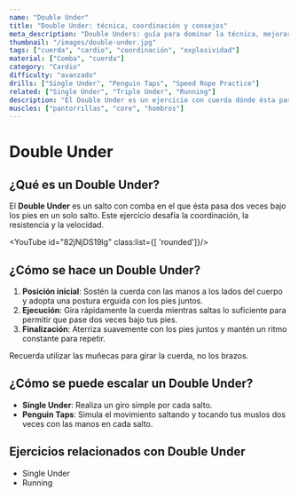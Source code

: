 ```yaml
---
name: "Double Under"
title: "Double Under: técnica, coordinación y consejos"
meta_description: "Double Unders: guía para dominar la técnica, mejorar la coordinación y evitar los errores más comunes."
thumbnail: "/images/double-under.jpg"
tags: ["cuerda", "cardio", "coordinación", "explosividad"]
material: ["Comba", "cuerda"]
category: "Cardio"
difficulty: "avanzado"
drills: ["Single Under", "Penguin Taps", "Speed Rope Practice"]
related: ["Single Under", "Triple Under", "Running"]
description: "El Double Under es un ejercicio con cuerda dónde ésta pasa dos veces bajo los pies en cada salto. Mejora la coordinación y la resistencia cardiovascular."
muscles: ["pantorrillas", "core", "hombros"]
---
```


# Double Under

## ¿Qué es un Double Under?
El **Double Under** es un salto con comba en el que ésta pasa dos veces bajo los pies en un solo salto. Este ejercicio desafía la coordinación, la resistencia y la velocidad.

<YouTube id="82jNjDS19lg" class:list={[ 'rounded']}/>

## ¿Cómo se hace un Double Under?
1. **Posición inicial**: Sostén la cuerda con las manos a los lados del cuerpo y adopta una postura erguida con los pies juntos.
2. **Ejecución**: Gira rápidamente la cuerda mientras saltas lo suficiente para permitir que pase dos veces bajo tus pies.
3. **Finalización**: Aterriza suavemente con los pies juntos y mantén un ritmo constante para repetir.

Recuerda utilizar las muñecas para girar la cuerda, no los brazos.

## ¿Cómo se puede escalar un Double Under?
- **Single Under**: Realiza un giro simple por cada salto.
- **Penguin Taps**: Simula el movimiento saltando y tocando tus muslos dos veces con las manos en cada salto.

## Ejercicios relacionados con Double Under
- Single Under
- Running
